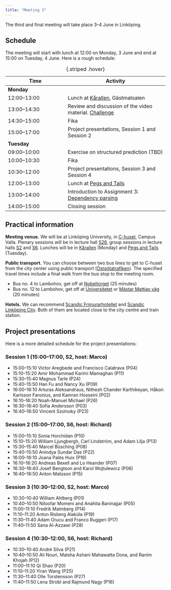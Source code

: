 ```yaml
---
title: "Meeting 3"
---
```


The third and final meeting will take place 3–4 June in Linköping.

## Schedule

The meeting will start with lunch at 12:00 on Monday, 3 June and end at 15:00 on Tuesday, 4 June. Here is a rough schedule:

| Time | Activity |
|------|----------|
| **Monday** | |
| 12:00–13:00 | Lunch at [Kårallen](https://www.compass-group.se/restauranger-och-menyer/ovriga-restauranger/karallen/), Gästmatsalen |
| 13:00–14:30 | Review and discussion of the video material. [Challenge](https://github.com/liu-nlp/dl4nlp/tree/main/website/modules/module3/challenge) |
| 14:30–15:00 | Fika |
| 15:00–17:00 | Project presentations, Session 1 and Session 2 |
| **Tuesday** | |
| 09:00–10:00 | Exercise on structured prediction (TBD) |
| 10:00–10:30 | Fika |
| 10:30–12:00 | Project presentations, Session 3 and Session 4 |
| 12:00–13:00 | Lunch at [Pegs and Tails](https://www.pegsandtails.se) |
| 13:00–14:00 | Introduction to Assignment 3: [Dependency parsing](https://github.com/liu-nlp/dl4nlp/tree/main/website/assignments/assignment3) |
| 14:00–15:00 | Closing session |

: {.striped .hover}

## Practical information

**Meeting venue.** We will be at Linköping University, in [C-huset](https://link.mazemap.com/bhnLVFzU), Campus Valla. Plenary sessions will be in lecture hall [S26](https://link.mazemap.com/5Na48t8n), group sessions in lecture halls [S2](https://link.mazemap.com/9zmNYSFY) and [S6](https://link.mazemap.com/5AR9lZNE). Lunches will be in [Kårallen](https://www.compass-group.se/restauranger-och-menyer/ovriga-restauranger/karallen/) (Monday) and [Pegs and Tails](https://www.pegsandtails.se) (Tuesday).

**Public transport.** You can choose between two bus lines to get to C-huset from the city center using public transport ([Östgötatrafiken](https://www.ostgotatrafiken.se/)). The specified travel times include a final walk from the bus stop to the meeting room.

* Bus no. 4 to Lambohov, get off at [Nobeltorget](https://www.ostgotatrafiken.se/hallplats/nobeltorget) (25 minutes)
* Bus no. 12 to Lambohov, get off at [Universitetet](https://www.ostgotatrafiken.se/hallplats/universitetet-linkoping) or [Mästar Mattias väg](https://www.ostgotatrafiken.se/hallplats/master-mattias-vag) (20 minutes)

**Hotels.** We can recommend [Scandic Frimurarhotellet](https://www.scandichotels.se/hotell/sverige/linkoping/scandic-frimurarehotellet) and [Scandic Linköping City](https://www.scandichotels.se/hotell/sverige/linkoping/scandic-linkoping-city). Both of them are located close to the city centre and train station.

## Project presentations

Here is a more detailed schedule for the project presentations:

### Session 1 (15:00–17:00, S2, host: Marco)

* 15:00–15:10 Victor Aregbede and Francisco Calatrava (P04)
* 15:10–15:20 Amir Mohammad Karimi Mamaghan (P11)
* 15:30–15:40 Magnus Tarle (P24)
* 15:40–15:50 Han Fu and Nancy Xu (P09)
* 16:00–16:10 Arturas Aleksandraus, Nithesh Chander Karthikeyan, Håkon Karlsson Faronius, and Kamran Hosseini (P02)
* 16:10–16:20 Noah-Manuel Michael (P26)
* 16:30–16:40 Sofia Andersson (P03)
* 16:40–16:50 Vincent Szolnoky (P23)

### Session 2 (15:00–17:00, S6, host: Richard)

* 15:00–15:10 Sonia Horchidan (P10)
* 15:10–15:20 William Ljungbergh, Carl Lindström, and Adam Lilja (P13)
* 15:30–15:40 Marcel Büsching (P08)
* 15:40–15:50 Anindya Sundar Das (P22)
* 16:00–16:10 Joana Palés Huix (P18)
* 16:10–16:20 Andreas Bexell and Lo Heander (P07)
* 16:30–16:40 Josef Bengtson and Karol Wojtulewicz (P06)
* 16:40–16:50 Anton Matsson (P15)

### Session 3 (10:30–12:00, S2, host: Marco)

* 10:30–10:40 William Ahlberg (P01)
* 10:40–10:50 Niloofar Momeni and Anahita Baninajjar (P05)
* 11:00–11:10 Fredrik Malmberg (P14)
* 11:10–11:20 Anton Risberg Alaküla (P19)
* 11:30–11:40 Adam Orucu and Franco Ruggeri (P17)
* 11:40–11:50 Sana Al-Azzawi (P28)

### Session 4 (10:30–12:00, S6, host: Richard)

* 10:30–10:40 André Silva (P21)
* 10:40–10:50 Ali Nouri, Malsha Ashani Mahawatta Dona, and Ranim Khojah (P12)
* 11:00–11:10 Qi Shao (P20)
* 11:10–11:20 Yiran Wang (P25)
* 11:30–11:40 Olle Torstensson (P27)
* 11:40–11:50 Lena Strobl and Rajmund Nagy (P16)
